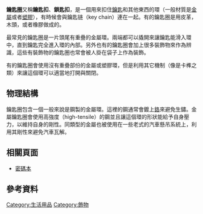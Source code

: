 {{unreferenced|time=2017-10-17T12:38:42+00:00}}

'''鑰匙圈'''又稱'''鑰匙扣'''、'''鎖匙扣'''，是一個用來扣住[[鑰匙|鑰匙]]和其他東西的環（一般材質是[[金屬|金屬]]或者[[塑膠|塑膠]]），有時候會與鑰匙链（key chain）連在一起。有的鑰匙圈是用皮革，木頭，或者橡膠做成的。

最常見的鑰匙圈是一片頭尾有重疊的金屬環。兩端都可以撬開來讓鑰匙能滑入環中，直到鑰匙完全進入環的內部。另外也有的鑰匙圈會加上很多裝飾物來作為辨識，這些有裝飾物的鑰匙圈也常會被人掛在袋子上作為裝飾。

有的鑰匙圈會使用沒有重疊部份的金屬或塑膠環，但是利用其它機制（像是卡榫之類）來讓這個環可以適當地打開與關閉。

==物理結構==
鑰匙圈包含一個一般來說是鋼製的金屬環。這裡的鋼通常會鍍上[[鉻|鉻]]來避免生鏽。金屬鑰匙圈會使用高強度（high-tensile）的鋼並且讓這個環的形狀能給予自身壓力，以維持自身的剛性。同類型的金屬也被使用在一些老式的汽車懸吊系統上，利用其剛性來避免汽車瓦解。

==相關頁面==
*[[密碼本|密碼本]]
== 參考資料 ==
{{Reflist}}

[[Category:生活用品|Category:生活用品]]
[[Category:飾物|Category:飾物]]
